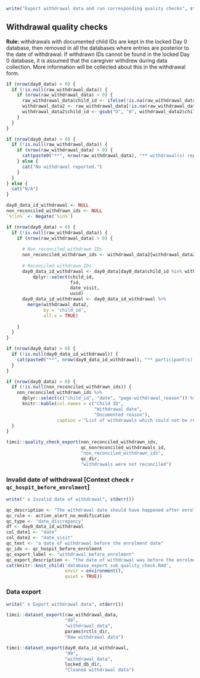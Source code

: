 ```r
write("Export withdrawal data and run corresponding quality checks", stderr())
```

## Withdrawal quality checks\n\n

**Rule:** withdrawals with documented child IDs are kept in the locked Day 0 database, then removed in all the databases where entries are posterior to the date of withdrawal. If withdrawn IDs cannot be found in the locked Day 0 database, it is assumed that the caregiver withdrew during data collection. More information will be collected about this in the withdrawal form.

```r
if (nrow(day0_data) > 0) {
  if (!is.null(raw_withdrawal_data)) {
    if (nrow(raw_withdrawal_data) > 0) { 
      raw_withdrawal_data$child_id <- ifelse(!is.na(raw_withdrawal_data$'page-a1_a_4'), raw_withdrawal_data$'page-a1_a_4', raw_withdrawal_data$'page-a1_a_4a')
      withdrawal_data2 <- raw_withdrawal_data[!is.na(raw_withdrawal_data$child_id), ]
      withdrawal_data2$child_id <- gsub("O", "0", withdrawal_data2$child_id)
    }
  }
}
```

```r
if (nrow(day0_data) > 0) {
  if (!is.null(raw_withdrawal_data)) {
    if (nrow(raw_withdrawal_data) > 0) { 
      cat(paste0("**", nrow(raw_withdrawal_data), "** withdrawal(s) reported (among which **", nrow(withdrawal_data2),"** withdrawals with documented child IDs)."))
    } else {
      cat("No withdrawal reported.")
    }
  }
} else {
  cat("N/A")
}
```

```r
day0_data_id_withdrawal <- NULL
non_reconciled_withdrawn_ids <- NULL
`%!in%` <- Negate(`%in%`)

if (nrow(day0_data) > 0) {
  if (!is.null(raw_withdrawal_data)) {
    if (nrow(raw_withdrawal_data) > 0) {
      
      # Non reconciled withdrawn IDs
      non_reconciled_withdrawn_ids <- withdrawal_data2[withdrawal_data2$child_id %!in% day0_data$child_id, ]
      
      # Reconciled withdrawn IDs
      day0_data_id_withdrawal <- day0_data[day0_data$child_id %in% withdrawal_data2$child_id, ] %>%
          dplyr::select(child_id,
                        fid,
                        date_visit,
                        uuid)
      day0_data_id_withdrawal <- day0_data_id_withdrawal %>%
        merge(withdrawal_data2,
              by = 'child_id',
              all.x = TRUE)
      
    }
  }
}
```

```r
if (nrow(day0_data) > 0) {
  if (!is.null(day0_data_id_withdrawal)) {
    cat(paste0("**", nrow(day0_data_id_withdrawal), "** participant(s) who withdrew found in the locked Day 0 database."))
  }
}
```

```r
if (nrow(day0_data) > 0) {
  if (!is.null(non_reconciled_withdrawn_ids)) {
    non_reconciled_withdrawn_ids %>%
      dplyr::select(c("child_id", "date", "page-withdrawal_reason")) %>%
      knitr::kable(col.names = c("Child ID",
                                 "Withdrawal date",
                                 "Documented reason"),
                   caption = "List of withdrawals which could not be reconciled with any child ID in the Day 0 locked database")
  }
}
```

```r
timci::quality_check_export(non_reconciled_withdrawn_ids,
                            qc_nonreconciled_withdrawals_id,
                            "non_reconciled_withdrawn_ids",
                            qc_dir,
                            "withdrawals were not reconciled")
```

### Invalid date of withdrawal [Context check `r qc_hospit_before_enrolment`]

```r
write(" o Invalid date of withdrawal", stderr())
```

```r
qc_description <- "The withdrawal date should have happened after enrolment at Day 0."
qc_rule <- action_alert_no_modification
qc_type <- "date_discrepancy"
df <- day0_data_id_withdrawal
col_date1 <- "date"
col_date2 <- "date_visit"
qc_text <- "a date of withdrawal before the enrolment date"
qc_idx <- qc_hospit_before_enrolment
qc_export_label <- "withdrawal_before_enrolment"
qc_export_description <- "the date of withdrawal was before the enrolment date"
cat(knitr::knit_child('database_export_sub_quality_check.Rmd',
                      envir = environment(),
                      quiet = TRUE))
```

### Data export

```r
write(" o Export withdrawal data", stderr())
```

```r
timci::dataset_export(raw_withdrawal_data,
                      "99",
                      "withdrawal_data",
                      params$rctls_dir,
                      "Raw withdrawal data")
```

```r
timci::dataset_export(day0_data_id_withdrawal,
                      "99",
                      "withdrawal_data",
                      locked_db_dir,
                      "Cleaned withdrawal data") 
```
